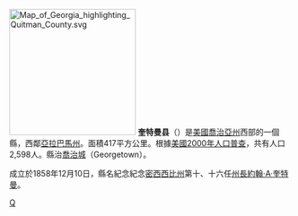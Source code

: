 {{noteTA
|T=zh-hans:奎特曼县 (佐治亚州);zh-hk:奎特曼縣 (喬治亞州);zh-tw:奎特曼郡 (喬治亞州);
|1=zh-hans:县;zh-hk:縣;zh-tw:郡;
}}

{{Otheruses|奎特曼縣|subject=美國喬治亞州的一個縣|other=同名的縣}}
[[File:Map_of_Georgia_highlighting_Quitman_County.svg|225px]]
'''奎特曼县'''（{{lang-en|Quitman County}}）是[[美國|美國]][[喬治亞州|喬治亞州]]西部的一個縣，西鄰[[亞拉巴馬州|亞拉巴馬州]]。面積417平方公里。根據[[美國2000年人口普查|美國2000年人口普查]]，共有人口2,598人。縣治[[喬治城_(喬治亞州)|喬治城]]（Georgetown）。

成立於1858年12月10日，縣名紀念紀念[[密西西比州|密西西比州]]第十、十六任[[密西西比州州長|州長]][[約翰·A·奎特曼|約翰·A·奎特曼]]。

{{奎特曼縣 (喬治亞州)}}
{{佐治亚州}}

[[Category:佐治亚州行政区划|Q]]
